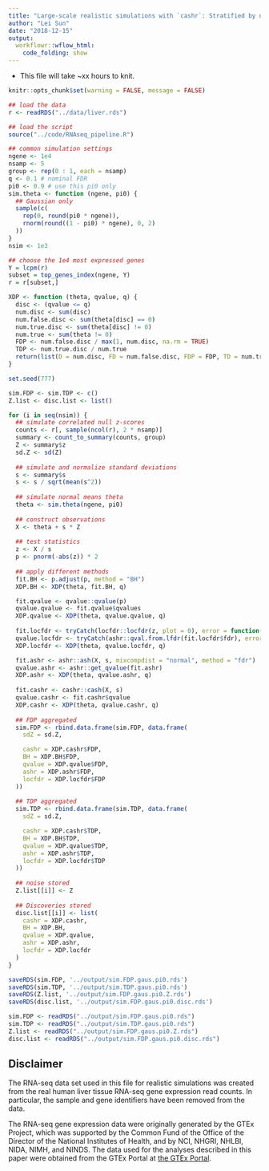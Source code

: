 ```yaml
---
title: "Large-scale realistic simulations with `cashr`: Stratified by noise"
author: "Lei Sun"
date: "2018-12-15"
output:
  workflowr::wflow_html:
    code_folding: show
---
```


- This file will take ~xx hours to knit.

```r
knitr::opts_chunk$set(warning = FALSE, message = FALSE)
```

```r
## load the data
r <- readRDS("../data/liver.rds")
```

```r
## load the script
source("../code/RNAseq_pipeline.R")
```

```r
## common simulation settings
ngene <- 1e4
nsamp <- 5
group <- rep(0 : 1, each = nsamp)
q <- 0.1 # nominal FDR
pi0 <- 0.9 # use this pi0 only
sim.theta <- function (ngene, pi0) {
  ## Gaussian only
  sample(c(
    rep(0, round(pi0 * ngene)),
    rnorm(round((1 - pi0) * ngene), 0, 2)
  ))
}
nsim <- 1e3

## choose the 1e4 most expressed genes
Y = lcpm(r)
subset = top_genes_index(ngene, Y)
r = r[subset,]
```

```r
XDP <- function (theta, qvalue, q) {
  disc <- (qvalue <= q)
  num.disc <- sum(disc)
  num.false.disc <- sum(theta[disc] == 0)
  num.true.disc <- sum(theta[disc] != 0)
  num.true <- sum(theta != 0)
  FDP <- num.false.disc / max(1, num.disc, na.rm = TRUE)
  TDP <- num.true.disc / num.true
  return(list(D = num.disc, FD = num.false.disc, FDP = FDP, TD = num.true.disc, TDP = TDP))
}
```

```r
set.seed(777)

sim.FDP <- sim.TDP <- c()
Z.list <- disc.list <- list()

for (i in seq(nsim)) {
  ## simulate correlated null z-scores
  counts <- r[, sample(ncol(r), 2 * nsamp)]
  summary <- count_to_summary(counts, group)
  Z <- summary$z
  sd.Z <- sd(Z)
    
  ## simulate and normalize standard deviations
  s <- summary$s
  s <- s / sqrt(mean(s^2))
    
  ## simulate normal means theta
  theta <- sim.theta(ngene, pi0)
    
  ## construct observations
  X <- theta + s * Z
    
  ## test statistics
  z <- X / s
  p <- pnorm(-abs(z)) * 2
    
  ## apply different methods
  fit.BH <- p.adjust(p, method = "BH")
  XDP.BH <- XDP(theta, fit.BH, q)

  fit.qvalue <- qvalue::qvalue(p)
  qvalue.qvalue <- fit.qvalue$qvalues
  XDP.qvalue <- XDP(theta, qvalue.qvalue, q)
    
  fit.locfdr <- tryCatch(locfdr::locfdr(z, plot = 0), error = function(e) {NA})
  qvalue.locfdr <- tryCatch(ashr::qval.from.lfdr(fit.locfdr$fdr), error = function(e) {rep(NA, ngene)})
  XDP.locfdr <- XDP(theta, qvalue.locfdr, q)

  fit.ashr <- ashr::ash(X, s, mixcompdist = "normal", method = "fdr")
  qvalue.ashr <- ashr::get_qvalue(fit.ashr)
  XDP.ashr <- XDP(theta, qvalue.ashr, q)
    
  fit.cashr <- cashr::cash(X, s)
  qvalue.cashr <- fit.cashr$qvalue
  XDP.cashr <- XDP(theta, qvalue.cashr, q)
    
  ## FDP aggregated
  sim.FDP <- rbind.data.frame(sim.FDP, data.frame(
    sdZ = sd.Z,

    cashr = XDP.cashr$FDP,
    BH = XDP.BH$FDP,
    qvalue = XDP.qvalue$FDP,
    ashr = XDP.ashr$FDP,
    locfdr = XDP.locfdr$FDP
  ))
    
  ## TDP aggregated
  sim.TDP <- rbind.data.frame(sim.TDP, data.frame(
    sdZ = sd.Z,

    cashr = XDP.cashr$TDP,
    BH = XDP.BH$TDP,
    qvalue = XDP.qvalue$TDP,
    ashr = XDP.ashr$TDP,
    locfdr = XDP.locfdr$TDP
  ))
  
  ## noise stored
  Z.list[[i]] <- Z
  
  ## Discoveries stored
  disc.list[[i]] <- list(
    cashr = XDP.cashr,
    BH = XDP.BH,
    qvalue = XDP.qvalue,
    ashr = XDP.ashr,
    locfdr = XDP.locfdr
  )
}
```

```r
saveRDS(sim.FDP, '../output/sim.FDP.gaus.pi0.rds')
saveRDS(sim.TDP, '../output/sim.TDP.gaus.pi0.rds')
saveRDS(Z.list, '../output/sim.FDP.gaus.pi0.Z.rds')
saveRDS(disc.list, '../output/sim.FDP.gaus.pi0.disc.rds')
```

```r
sim.FDP <- readRDS("../output/sim.FDP.gaus.pi0.rds")
sim.TDP <- readRDS("../output/sim.TDP.gaus.pi0.rds")
Z.list <- readRDS("../output/sim.FDP.gaus.pi0.Z.rds")
disc.list <- readRDS("../output/sim.FDP.gaus.pi0.disc.rds")
```

## Disclaimer

The RNA-seq data set used in this file for realistic simulations was created from the real human liver tissue RNA-seq gene expression read counts. In particular, the sample and gene identifiers have been removed from the data.

The RNA-seq gene expression data were originally generated by the GTEx Project, which was supported by the Common Fund of the Office of the Director of the National Institutes of Health, and by NCI, NHGRI, NHLBI, NIDA, NIMH, and NINDS. The data used for the analyses described in this paper were obtained from the GTEx Portal at [the GTEx Portal](https://www.gtexportal.org).
